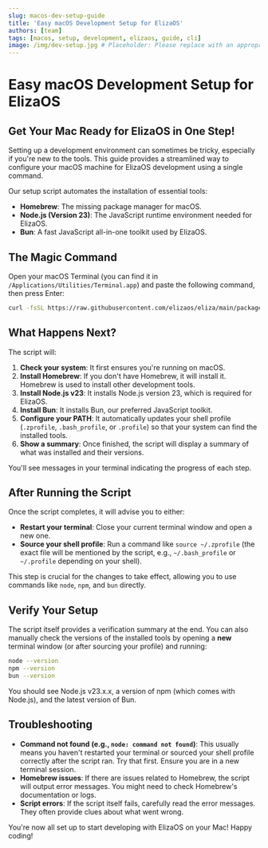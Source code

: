 ---
slug: macos-dev-setup-guide
title: 'Easy macOS Development Setup for ElizaOS'
authors: [team]
tags: [macos, setup, development, elizaos, guide, cli]
image: /img/dev-setup.jpg # Placeholder: Please replace with an appropriate image
---

# Easy macOS Development Setup for ElizaOS

## Get Your Mac Ready for ElizaOS in One Step!

Setting up a development environment can sometimes be tricky, especially if you're new to the tools. This guide provides a streamlined way to configure your macOS machine for ElizaOS development using a single command.

Our setup script automates the installation of essential tools:

- **Homebrew**: The missing package manager for macOS.
- **Node.js (Version 23)**: The JavaScript runtime environment needed for ElizaOS.
- **Bun**: A fast JavaScript all-in-one toolkit used by ElizaOS.

## The Magic Command

Open your macOS Terminal (you can find it in `/Applications/Utilities/Terminal.app`) and paste the following command, then press Enter:

```bash
curl -fsSL https://raw.githubusercontent.com/elizaos/eliza/main/packages/docs/scripts/setup-macos.sh | bash
```

## What Happens Next?

The script will:

1.  **Check your system**: It first ensures you're running on macOS.
2.  **Install Homebrew**: If you don't have Homebrew, it will install it. Homebrew is used to install other development tools.
3.  **Install Node.js v23**: It installs Node.js version 23, which is required for ElizaOS.
4.  **Install Bun**: It installs Bun, our preferred JavaScript toolkit.
5.  **Configure your PATH**: It automatically updates your shell profile (`.zprofile`, `.bash_profile`, or `.profile`) so that your system can find the installed tools.
6.  **Show a summary**: Once finished, the script will display a summary of what was installed and their versions.

You'll see messages in your terminal indicating the progress of each step.

## After Running the Script

Once the script completes, it will advise you to either:

- **Restart your terminal**: Close your current terminal window and open a new one.
- **Source your shell profile**: Run a command like `source ~/.zprofile` (the exact file will be mentioned by the script, e.g., `~/.bash_profile` or `~/.profile` depending on your shell).

This step is crucial for the changes to take effect, allowing you to use commands like `node`, `npm`, and `bun` directly.

## Verify Your Setup

The script itself provides a verification summary at the end. You can also manually check the versions of the installed tools by opening a **new** terminal window (or after sourcing your profile) and running:

```bash
node --version
npm --version
bun --version
```

You should see Node.js v23.x.x, a version of npm (which comes with Node.js), and the latest version of Bun.

## Troubleshooting

- **Command not found (e.g., `node: command not found`)**: This usually means you haven't restarted your terminal or sourced your shell profile correctly after the script ran. Try that first. Ensure you are in a new terminal session.
- **Homebrew issues**: If there are issues related to Homebrew, the script will output error messages. You might need to check Homebrew's documentation or logs.
- **Script errors**: If the script itself fails, carefully read the error messages. They often provide clues about what went wrong.

You're now all set up to start developing with ElizaOS on your Mac! Happy coding!
